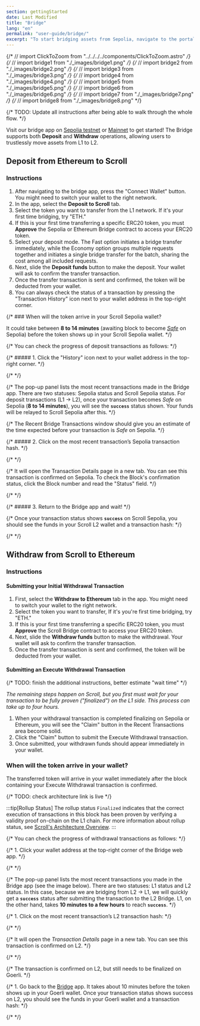 ```yaml
---
section: gettingStarted
date: Last Modified
title: "Bridge"
lang: "en"
permalink: "user-guide/bridge/"
excerpt: "To start bridging assets from Sepolia, navigate to the portal bridge app."
---
```


{/* // import ClickToZoom from "../../../../components/ClickToZoom.astro" */}
{/* // import bridge1 from "./\_images/bridge1.png" */}
{/* // import bridge2 from "./\_images/bridge2.png" */}
{/* // import bridge3 from "./\_images/bridge3.png" */}
{/* // import bridge4 from "./\_images/bridge4.png" */}
{/* // import bridge5 from "./\_images/bridge5.png" */}
{/* // import bridge6 from "./\_images/bridge6.png" */}
{/* // import bridge7 from "./\_images/bridge7.png" */}
{/* // import bridge8 from "./\_images/bridge8.png" */}

{/* TODO: Update all instructions after being able to walk through the whole flow. */}


Visit our bridge app on [Sepolia testnet](https://sepolia.scroll.io/bridge) or [Mainnet](https://scroll.io/bridge) to get started! The Bridge supports both **Deposit** and **Withdraw** operations, allowing users to trustlessly move assets from L1 to L2.

## Deposit from Ethereum to Scroll

### Instructions

1. After navigating to the bridge app, press the "Connect Wallet" button. You might need to switch your wallet to the right network.
1. In the app, select the **Deposit to Scroll** tab.
1. Select the token you want to transfer from the L1 network. If it's your first time bridging, try "ETH."
1. If this is your first time transferring a specific ERC20 token, you must **Approve** the Sepolia or Ethereum Bridge contract to access your ERC20 token.
1. Select your deposit mode. The Fast option initiates a bridge transfer immediately, while the Economy option groups multiple requests together and initiates a single bridge transfer for the batch, sharing the cost among all included requests.
1. Next, slide the **Deposit funds** button to make the deposit. Your wallet will ask to confirm the transfer transaction.
1. Once the transfer transaction is sent and confirmed, the token will be deducted from your wallet.
1. You can always check the status of a transaction by pressing the "Transaction History" icon next to your wallet address in the top-right corner.

{/* ### When will the token arrive in your Scroll Sepolia wallet?

It could take between **8 to 14 minutes** (awaiting block to become [_Safe_](https://www.alchemy.com/overviews/ethereum-commitment-levels#what-are-ethereum-commitment-levels) on Sepolia) before the token shows up in your Scroll Sepolia wallet. */}

{/* You can check the progress of deposit transactions as follows: */}

{/* ##### 1. Click the "History" icon next to your wallet address in the top-right corner. */}

{/* <ClickToZoom src={bridge1} /> */}

{/* The pop-up panel lists the most recent transactions made in the Bridge app. There are two statuses: Sepolia status and Scroll Sepolia status. For deposit transactions (L1 -> L2), once your transaction becomes _Safe_ on Sepolia (**8 to 14 minutes**), you will see the **`success`** status shown. Your funds will be relayed to Scroll Sepolia after this. */}

{/* The Recent Bridge Transactions window should give you an estimate of the time expected before your transaction is _Safe_ on Sepolia. */}

{/* ##### 2. Click on the most recent transaction’s Sepolia transaction hash. */}

{/* <ClickToZoom src={bridge2} /> */}

{/* It will open the Transaction Details page in a new tab. You can see this transaction is confirmed on Sepolia. To check the Block's confirmation status, click the Block number and read the "Status" field. */}

{/* <ClickToZoom src={bridge3} /> */}

{/* ##### 3. Return to the Bridge app and wait! */}

{/* Once your transaction status shows **`success`** on Scroll Sepolia, you should see the funds in your Scroll L2 wallet and a transaction hash: */}

{/* <ClickToZoom src={bridge4} /> */}

## Withdraw from Scroll to Ethereum

### Instructions

#### Submitting your Initial Withdrawal Transaction

1. First, select the **Withdraw to Ethereum** tab in the app. You might need to switch your wallet to the right network.
1. Select the token you want to transfer, If it's you're first time bridging, try "ETH."
1. If this is your first time transferring a specific ERC20 token, you must **Approve** the Scroll Bridge contract to access your ERC20 token.
1. Next, slide the **Withdraw funds** button to make the withdrawal. Your wallet will ask to confirm the transfer transaction.
1. Once the transfer transaction is sent and confirmed, the token will be deducted from your wallet.

#### Submitting an Execute Withdrawal Transaction

{/* TODO: finish the additional instructions, better estimate "wait time" */}

_The remaining steps happen on Scroll, but you first must wait for your transaction to be fully proven ("finalized") on the L1 side. This process can take up to four hours._

1. When your withdrawal transaction is completed finalizing on Sepolia or Ethereum, you will see the "Claim" button in the Recent Transactions area become solid.
1. Click the "Claim" button to submit the Execute Withdrawal transaction.
1. Once submitted, your withdrawn funds should appear immediately in your wallet.

### When will the token arrive in your wallet?

The transferred token will arrive in your wallet immediately after the block containing your Execute Withdrawal transaction is confirmed.

{/* TODO: check architecture link is live */}

:::tip[Rollup Status]
The rollup status `Finalized` indicates that the correct execution of transactions in this block has been proven by verifying a validity proof on-chain on the L1 chain. For more information about rollup status, see [Scroll's Architecture Overview](/technology).
:::

{/* You can check the progress of withdrawal transactions as follows: */}

{/* 1. Click your wallet address at the top-right corner of the Bridge web app. */}

{/* <ClickToZoom src={bridge5} /> */}

{/* The pop-up panel lists the most recent transactions you made in the Bridge app (see the image below). There are two statuses: L1 status and L2 status. In this case, because we are bridging from L2 -> L1, we will quickly get a **`success`** status after submitting the transaction to the L2 Bridge. L1, on the other hand, takes **10 minutes to a few hours** to reach **`success`**. */}

{/* 1. Click on the most recent transaction’s L2 transaction hash: */}

{/* <ClickToZoom src={bridge6} /> */}

{/* It will open the _Transaction Details_ page in a new tab. You can see this transaction is confirmed on L2. */}

{/* <ClickToZoom src={bridge7} /> */}

{/* The transaction is confirmed on L2, but still needs to be finalized on Goerli. */}

{/* 1. Go back to the [Bridge](https://scroll.io/bridge) app. It takes about 10 minutes before the token shows up in your Goerli wallet. Once your transaction status shows success on L2, you should see the funds in your Goerli wallet and a transaction hash: */}

{/* <ClickToZoom src={bridge8} /> */}
